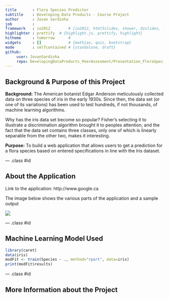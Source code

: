 ```yaml
---
title       : Flora Species Predictor
subtitle    : Developing Data Products - Course Project  
author      : Jovan Sardinha
job         : 
framework   : io2012        # {io2012, html5slides, shower, dzslides, ...}
highlighter : prettify  # {highlight.js, prettify, highlight}
hitheme     : tomorrow      # 
widgets     : []            # {mathjax, quiz, bootstrap}
mode        : selfcontained # {standalone, draft}
github:
     user: JovanSardinha
     repo: DevelopingDataProducts_PeerAssesment/Presentation_FloraSpeciesPredictor
---
```


## Background & Purpose of this Project

**Background:**
The American botanist Edgar Anderson meticulously collected data on three species of iris in the early 1930s. Since then, the data set (or one of its variations) has been used to test hundreds, if not thousands, of machine learning algorithms.

Why has the iris data set become so popular? Fisher's selecting it to illustrate a discrimination algorithm brought it to peoples attention, and the fact that the data set contains three classes, only one of which is linearly separable from the other two, makes it interesting.


**Purpose:**
To build a web application that allows users to get a prediction for a flora species based on entered specifications in line with the Iris dataset. 

--- .class #id 

## About the Application

Link to the application: http://www.google.ca

The image below shows the various parts of the application and a sample output

<img src="assets/img/ApplicationScreenshot2.png"/>


--- .class #id 

## Machine Learning Model Used

```r
library(caret)
data(iris)
modFit <- train(Species ~ ., method="rpart", data=iris)
print(modFit$results)
```


--- .class #id 


## More Information about the Project


